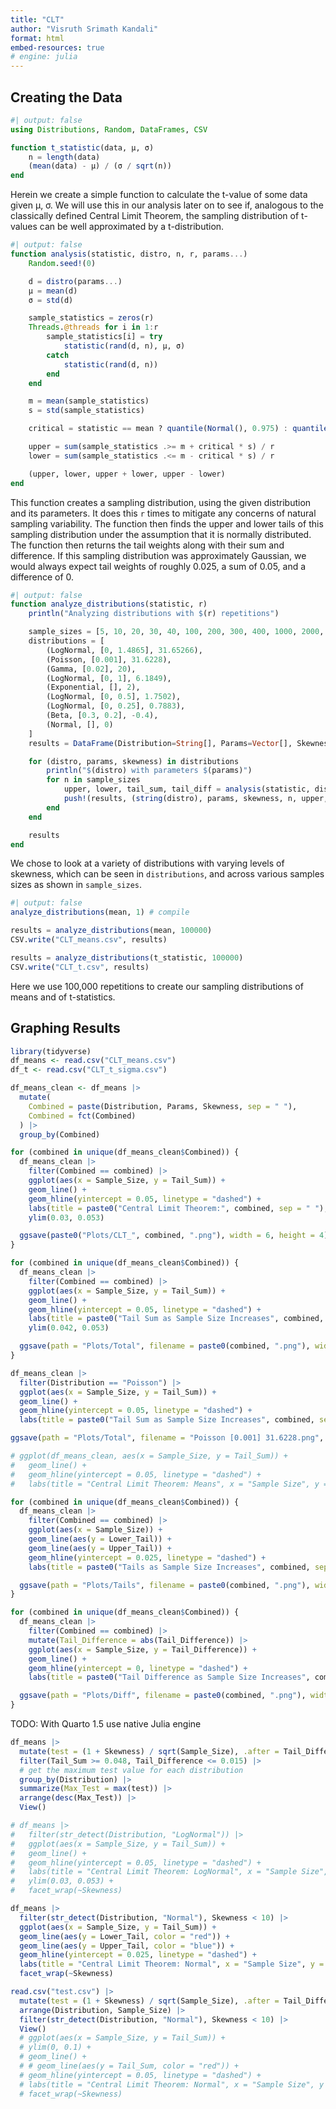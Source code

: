 ```yaml
---
title: "CLT"
author: "Visruth Srimath Kandali"
format: html
embed-resources: true
# engine: julia
---
```


## Creating the Data

```julia
#| output: false
using Distributions, Random, DataFrames, CSV

function t_statistic(data, μ, σ)
    n = length(data)
    (mean(data) - μ) / (σ / sqrt(n))
end
```

Herein we create a simple function to calculate the t-value of some data given μ, σ. We will use this in our analysis later on to see if, analogous to the classically defined Central Limit Theorem, the sampling distribution of t-values can be well approximated by a t-distribution.

```julia
#| output: false
function analysis(statistic, distro, n, r, params...)
    Random.seed!(0)

    d = distro(params...)
    μ = mean(d)
    σ = std(d)

    sample_statistics = zeros(r)
    Threads.@threads for i in 1:r
        sample_statistics[i] = try
            statistic(rand(d, n), μ, σ)
        catch
            statistic(rand(d, n))
        end
    end

    m = mean(sample_statistics)
    s = std(sample_statistics)

    critical = statistic == mean ? quantile(Normal(), 0.975) : quantile(TDist(n - 1), 0.975)

    upper = sum(sample_statistics .>= m + critical * s) / r
    lower = sum(sample_statistics .<= m - critical * s) / r

    (upper, lower, upper + lower, upper - lower)
end
```

This function creates a sampling distribution, using the given distribution and its parameters. It does this `r` times to mitigate any concerns of natural sampling variability. The function then finds the upper and lower tails of this sampling distribution under the assumption that it is normally distributed. The function then returns the tail weights along with their sum and difference. If this sampling distribution was approximately Gaussian, we would always expect tail weights of roughly 0.025, a sum of 0.05, and a difference of 0.

```julia
#| output: false
function analyze_distributions(statistic, r)
    println("Analyzing distributions with $(r) repetitions")

    sample_sizes = [5, 10, 20, 30, 40, 100, 200, 300, 400, 1000, 2000, 3000, 4000, 5000, 10000]
    distributions = [
        (LogNormal, [0, 1.4865], 31.65266),
        (Poisson, [0.001], 31.6228),
        (Gamma, [0.02], 20),
        (LogNormal, [0, 1], 6.1849),
        (Exponential, [], 2),
        (LogNormal, [0, 0.5], 1.7502),
        (LogNormal, [0, 0.25], 0.7883),
        (Beta, [0.3, 0.2], -0.4),
        (Normal, [], 0)
    ]
    results = DataFrame(Distribution=String[], Params=Vector[], Skewness=Float64[], Sample_Size=Int[], Upper_Tail=Float64[], Lower_Tail=Float64[], Tail_Sum=Float64[], Tail_Difference=Float64[])

    for (distro, params, skewness) in distributions
        println("$(distro) with parameters $(params)")
        for n in sample_sizes
            upper, lower, tail_sum, tail_diff = analysis(statistic, distro, n, r, params...)
            push!(results, (string(distro), params, skewness, n, upper, lower, tail_sum, tail_diff))
        end
    end

    results
end

```

We chose to look at a variety of distributions with varying levels of skewness, which can be seen in `distributions`, and across various samples sizes as shown in `sample_sizes`.

```julia
#| output: false
analyze_distributions(mean, 1) # compile

results = analyze_distributions(mean, 100000)
CSV.write("CLT_means.csv", results)

results = analyze_distributions(t_statistic, 100000)
CSV.write("CLT_t.csv", results)
```

Here we use 100,000 repetitions to create our sampling distributions of means and of t-statistics.

## Graphing Results

```r
library(tidyverse)
df_means <- read.csv("CLT_means.csv")
df_t <- read.csv("CLT_t_sigma.csv")
```

```r
df_means_clean <- df_means |>
  mutate(
    Combined = paste(Distribution, Params, Skewness, sep = " "),
    Combined = fct(Combined)
  ) |>
  group_by(Combined)

for (combined in unique(df_means_clean$Combined)) {
  df_means_clean |>
    filter(Combined == combined) |>
    ggplot(aes(x = Sample_Size, y = Tail_Sum)) +
    geom_line() +
    geom_hline(yintercept = 0.05, linetype = "dashed") +
    labs(title = paste0("Central Limit Theorem:", combined, sep = " "), x = "Sample Size", y = "Tail Sum") +
    ylim(0.03, 0.053)

  ggsave(paste0("Plots/CLT_", combined, ".png"), width = 6, height = 4)
}
```

```r
for (combined in unique(df_means_clean$Combined)) {
  df_means_clean |>
    filter(Combined == combined) |>
    ggplot(aes(x = Sample_Size, y = Tail_Sum)) +
    geom_line() +
    geom_hline(yintercept = 0.05, linetype = "dashed") +
    labs(title = paste0("Tail Sum as Sample Size Increases", combined, sep = " "), x = "Sample Size", y = "Tail Sum") +
    ylim(0.042, 0.053)

  ggsave(path = "Plots/Total", filename = paste0(combined, ".png"), width = 6, height = 4)
}

df_means_clean |>
  filter(Distribution == "Poisson") |>
  ggplot(aes(x = Sample_Size, y = Tail_Sum)) +
  geom_line() +
  geom_hline(yintercept = 0.05, linetype = "dashed") +
  labs(title = paste0("Tail Sum as Sample Size Increases", combined, sep = " "), x = "Sample Size", y = "Tail Sum")

ggsave(path = "Plots/Total", filename = "Poisson [0.001] 31.6228.png", width = 6, height = 4)

# ggplot(df_means_clean, aes(x = Sample_Size, y = Tail_Sum)) +
#   geom_line() +
#   geom_hline(yintercept = 0.05, linetype = "dashed") +
#   labs(title = "Central Limit Theorem: Means", x = "Sample Size", y = "Tail Sum")
```

```r
for (combined in unique(df_means_clean$Combined)) {
  df_means_clean |>
    filter(Combined == combined) |>
    ggplot(aes(x = Sample_Size)) +
    geom_line(aes(y = Lower_Tail)) +
    geom_line(aes(y = Upper_Tail)) +
    geom_hline(yintercept = 0.025, linetype = "dashed") +
    labs(title = paste0("Tails as Sample Size Increases", combined, sep = " "), x = "Sample Size", y = "Tails")

  ggsave(path = "Plots/Tails", filename = paste0(combined, ".png"), width = 6, height = 4)
}
```

```r
for (combined in unique(df_means_clean$Combined)) {
  df_means_clean |>
    filter(Combined == combined) |>
    mutate(Tail_Difference = abs(Tail_Difference)) |>
    ggplot(aes(x = Sample_Size, y = Tail_Difference)) +
    geom_line() +
    geom_hline(yintercept = 0, linetype = "dashed") +
    labs(title = paste0("Tail Difference as Sample Size Increases", combined, sep = " "), x = "Sample Size", y = "Tail Sum")

  ggsave(path = "Plots/Diff", filename = paste0(combined, ".png"), width = 6, height = 4)
}
```

TODO: With Quarto 1.5 use native Julia engine

```r
df_means |>
  mutate(test = (1 + Skewness) / sqrt(Sample_Size), .after = Tail_Difference) |>
  filter(Tail_Sum >= 0.048, Tail_Difference <= 0.015) |>
  # get the maximum test value for each distribution
  group_by(Distribution) |>
  summarize(Max_Test = max(test)) |>
  arrange(desc(Max_Test)) |>
  View()
```

```r
# df_means |>
#   filter(str_detect(Distribution, "LogNormal")) |>
#   ggplot(aes(x = Sample_Size, y = Tail_Sum)) +
#   geom_line() +
#   geom_hline(yintercept = 0.05, linetype = "dashed") +
#   labs(title = "Central Limit Theorem: LogNormal", x = "Sample Size", y = "Tail Sum") +
#   ylim(0.03, 0.053) +
#   facet_wrap(~Skewness)

df_means |>
  filter(str_detect(Distribution, "Normal"), Skewness < 10) |>
  ggplot(aes(x = Sample_Size, y = Tail_Sum)) +
  geom_line(aes(y = Lower_Tail, color = "red")) +
  geom_line(aes(y = Upper_Tail, color = "blue")) +
  geom_hline(yintercept = 0.025, linetype = "dashed") +
  labs(title = "Central Limit Theorem: Normal", x = "Sample Size", y = "Tail Sum") +
  facet_wrap(~Skewness)
```

```r
read.csv("test.csv") |>
  mutate(test = (1 + Skewness) / sqrt(Sample_Size), .after = Tail_Difference) |>
  arrange(Distribution, Sample_Size) |>
  filter(str_detect(Distribution, "Normal"), Skewness < 10) |>
  View()
  # ggplot(aes(x = Sample_Size, y = Tail_Sum)) +
  # ylim(0, 0.1) +
  # geom_line() +
  # # geom_line(aes(y = Tail_Sum, color = "red")) +
  # geom_hline(yintercept = 0.05, linetype = "dashed") +
  # labs(title = "Central Limit Theorem: Normal", x = "Sample Size", y = "Tail Sum") |>
  # facet_wrap(~Skewness)
```
